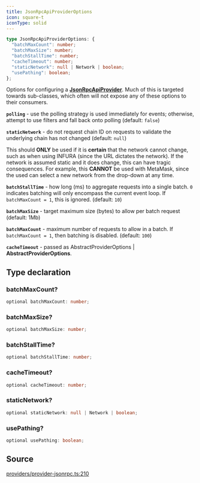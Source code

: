 ```yaml
---
title: JsonRpcApiProviderOptions
icon: square-t
iconType: solid
---
```


```ts
type JsonRpcApiProviderOptions: {
  "batchMaxCount": number;
  "batchMaxSize": number;
  "batchStallTime": number;
  "cacheTimeout": number;
  "staticNetwork": null | Network | boolean;
  "usePathing": boolean;
};
```

Options for configuring a [**JsonRpcApiProvider**](/sdk/content/classes/JsonRpcApiProvider). Much of this is targeted towards
sub-classes, which often will not expose any of these options to their consumers.

**`polling`** - use the polling strategy is used immediately for events; otherwise, attempt to use filters and fall
back onto polling (default: `false`)

**`staticNetwork`** - do not request chain ID on requests to validate the underlying chain has not changed (default:
`null`)

This should **ONLY** be used if it is **certain** that the network cannot change, such as when using INFURA (since
the URL dictates the network). If the network is assumed static and it does change, this can have tragic
consequences. For example, this **CANNOT** be used with MetaMask, since the used can select a new network from the
drop-down at any time.

**`batchStallTime`** - how long (ms) to aggregate requests into a single batch. `0` indicates batching will only
encompass the current event loop. If `batchMaxCount = 1`, this is ignored. (default: `10`)

**`batchMaxSize`** - target maximum size (bytes) to allow per batch request (default: 1Mb)

**`batchMaxCount`** - maximum number of requests to allow in a batch. If `batchMaxCount = 1`, then batching is
disabled. (default: `100`)

**`cacheTimeout`** - passed as AbstractProviderOptions | **AbstractProviderOptions**.

## Type declaration

### batchMaxCount?

```ts
optional batchMaxCount: number;
```

### batchMaxSize?

```ts
optional batchMaxSize: number;
```

### batchStallTime?

```ts
optional batchStallTime: number;
```

### cacheTimeout?

```ts
optional cacheTimeout: number;
```

### staticNetwork?

```ts
optional staticNetwork: null | Network | boolean;
```

### usePathing?

```ts
optional usePathing: boolean;
```

## Source

[providers/provider-jsonrpc.ts:210](https://github.com/dominant-strategies/quais.js/blob/34dd1c3fe474205b813976f3c7b5590c86d3fcd2/src/providers/provider-jsonrpc.ts#L210)
